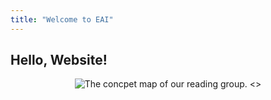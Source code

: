 ```yaml
---
title: "Welcome to EAI"
---
```


## Hello, Website!
<center>
![The concpet map of our reading group.](conceptmap.png)
<\center>
